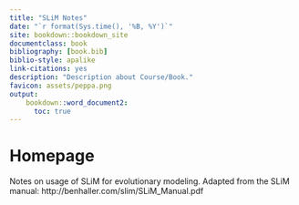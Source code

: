 ```yaml
---
title: "SLiM Notes"
date: "`r format(Sys.time(), '%B, %Y')`"
site: bookdown::bookdown_site
documentclass: book
bibliography: [book.bib]
biblio-style: apalike
link-citations: yes
description: "Description about Course/Book."
favicon: assets/peppa.png
output:
    bookdown::word_document2:
      toc: true
---
```


# Homepage

Notes on usage of SLiM for evolutionary modeling. Adapted from the SLiM manual: http://benhaller.com/slim/SLiM_Manual.pdf

